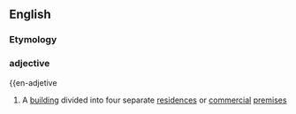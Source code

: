 ==English==

===Etymology===
{{confix|en|quad|plex}}

===adjective===
{{en-adjetive


# {{lb|en|US}} A [[building]] divided into four separate [[residence]]s or [[commercial]] [[premises]]